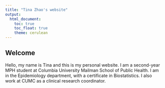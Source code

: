```yaml
---
title: "Tina Zhao's website"
output: 
  html_document:
    toc: true
    toc_float: true
    theme: cerulean
---
```


## Welcome
Hello, my name is Tina and this is my personal website. I am a second-year MPH student at Columbia University Mailman School of Public Health. I am in the Epidemiology department, with a certificate in Biostatistics. I also work at CUMC as a clinical research coordinator. 
